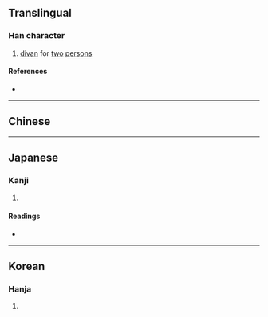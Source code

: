{{character info/new}}
==Translingual==

===Han character===
{{Han char|rn=22|rad=匚|as=04|sn=6|four=71711|canj=SYHN|ids=⿷匚亢}}

# [[divan]] for [[two]] [[person]]s

====References====
* {{Han ref|kx=0153.200|dkj=02603|dj=0345.090|hdz=10084.060|uh=531F|ud=21279|bh=C9C2|bd=51650}}

----

==Chinese==
{{zh-see|炕|v}}

----

==Japanese==

===Kanji===
{{ja-kanji|grade=|rs=匚04}}

# {{rfdef|ja|sort=匚04}}

====Readings====
* {{ja-readings|on=[[こう]] (kō)|kun=}}

----

==Korean==

===Hanja===
{{ko-hanja|hangeul=강|rv=gang|mr=kang}}

# {{rfdef|ko|sort=匚04}}
